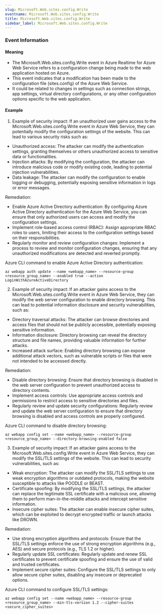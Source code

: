 ```yaml
--- 
slug: Microsoft.Web.sites.config.Write
eventname: Microsoft.Web.sites.config.Write
title: Microsoft.Web.sites.config.Write
sidebar_label: Microsoft.Web.sites.config.Write
---
```

                       
### Event Information

#### Meaning

- The Microsoft.Web.sites.config.Write event in Azure Realtime for Azure Web Service refers to a configuration change being made to the web application hosted on Azure.
- This event indicates that a modification has been made to the configuration file (sites.config) of the Azure Web Service.
- It could be related to changes in settings such as connection strings, app settings, virtual directory configurations, or any other configuration options specific to the web application.

#### Example

1. Example of security impact: If an unauthorized user gains access to the Microsoft.Web.sites.config.Write event in Azure Web Service, they can potentially modify the configuration settings of the website. This can lead to various security risks such as:

- Unauthorized access: The attacker can modify the authentication settings, granting themselves or others unauthorized access to sensitive data or functionalities.
- Injection attacks: By modifying the configuration, the attacker can introduce malicious code or modify existing code, leading to potential injection vulnerabilities.
- Data leakage: The attacker can modify the configuration to enable logging or debugging, potentially exposing sensitive information in logs or error messages.

Remediation:
- Enable Azure Active Directory authentication: By configuring Azure Active Directory authentication for the Azure Web Service, you can ensure that only authorized users can access and modify the configuration settings.
- Implement role-based access control (RBAC): Assign appropriate RBAC roles to users, limiting their access to the configuration settings based on their responsibilities.
- Regularly monitor and review configuration changes: Implement a process to review and monitor configuration changes, ensuring that any unauthorized modifications are detected and reverted promptly.

Azure CLI command to enable Azure Active Directory authentication:
```
az webapp auth update --name <webapp_name> --resource-group <resource_group_name> --enabled true --action LoginWithAzureActiveDirectory
```

2. Example of security impact: If an attacker gains access to the Microsoft.Web.sites.config.Write event in Azure Web Service, they can modify the web server configuration to enable directory browsing. This can lead to potential information disclosure and security vulnerabilities, such as:

- Directory traversal attacks: The attacker can browse directories and access files that should not be publicly accessible, potentially exposing sensitive information.
- Information disclosure: Directory browsing can reveal the directory structure and file names, providing valuable information for further attacks.
- Increased attack surface: Enabling directory browsing can expose additional attack vectors, such as vulnerable scripts or files that were not intended to be accessed directly.

Remediation:
- Disable directory browsing: Ensure that directory browsing is disabled in the web server configuration to prevent unauthorized access to directory contents.
- Implement access controls: Use appropriate access controls and permissions to restrict access to sensitive directories and files.
- Regularly review and update security configurations: Regularly review and update the web server configuration to ensure that directory browsing is disabled and access controls are properly configured.

Azure CLI command to disable directory browsing:
```
az webapp config set --name <webapp_name> --resource-group <resource_group_name> --directory-browsing-enabled false
```

3. Example of security impact: If an attacker gains access to the Microsoft.Web.sites.config.Write event in Azure Web Service, they can modify the SSL/TLS settings of the website. This can lead to security vulnerabilities, such as:

- Weak encryption: The attacker can modify the SSL/TLS settings to use weak encryption algorithms or outdated protocols, making the website susceptible to attacks like POODLE or BEAST.
- Certificate spoofing: By modifying the SSL/TLS settings, the attacker can replace the legitimate SSL certificate with a malicious one, allowing them to perform man-in-the-middle attacks and intercept sensitive information.
- Insecure cipher suites: The attacker can enable insecure cipher suites, which can be exploited to decrypt encrypted traffic or launch attacks like DROWN.

Remediation:
- Use strong encryption algorithms and protocols: Ensure that the SSL/TLS settings enforce the use of strong encryption algorithms (e.g., AES) and secure protocols (e.g., TLS 1.2 or higher).
- Regularly update SSL certificates: Regularly update and renew SSL certificates to prevent certificate spoofing and ensure the use of valid and trusted certificates.
- Implement secure cipher suites: Configure the SSL/TLS settings to only allow secure cipher suites, disabling any insecure or deprecated options.

Azure CLI command to configure SSL/TLS settings:
```
az webapp config set --name <webapp_name> --resource-group <resource_group_name> --min-tls-version 1.2 --cipher-suites <secure_cipher_suites>
```


 